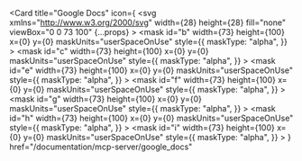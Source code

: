 <Card
  title="Google Docs"
  icon={
    <svg
      xmlns="http://www.w3.org/2000/svg"
      width={28}
      height={28}
      fill="none"
      viewBox="0 0 73 100"
      {...props}
    >
      <g clipPath="url(#a)">
        <mask
          id="b"
          width={73}
          height={100}
          x={0}
          y={0}
          maskUnits="userSpaceOnUse"
          style={{
            maskType: "alpha",
          }}
        >
          <path
            fill="#fff"
            d="M45.192 0H6.78C3.05 0 0 3.068 0 6.818v86.364C0 96.932 3.05 100 6.779 100h58.75c3.728 0 6.779-3.068 6.779-6.818v-65.91L45.192 0Z"
          />
        </mask>
        <g mask="url(#b)">
          <path
            fill="#4285F4"
            d="M45.192 0H6.78C3.05 0 0 3.068 0 6.818v86.364C0 96.932 3.05 100 6.779 100h58.75c3.728 0 6.779-3.068 6.779-6.818v-65.91L56.49 15.91 45.192 0Z"
          />
        </g>
        <mask
          id="c"
          width={73}
          height={100}
          x={0}
          y={0}
          maskUnits="userSpaceOnUse"
          style={{
            maskType: "alpha",
          }}
        >
          <path
            fill="#fff"
            d="M45.192 0H6.78C3.05 0 0 3.068 0 6.818v86.364C0 96.932 3.05 100 6.779 100h58.75c3.728 0 6.779-3.068 6.779-6.818v-65.91L45.192 0Z"
          />
        </mask>
        <g mask="url(#c)">
          <path
            fill="url(#d)"
            d="m47.175 25.278 25.133 25.273V27.273l-25.133-1.995Z"
          />
        </g>
        <mask
          id="e"
          width={73}
          height={100}
          x={0}
          y={0}
          maskUnits="userSpaceOnUse"
          style={{
            maskType: "alpha",
          }}
        >
          <path
            fill="#fff"
            d="M45.192 0H6.78C3.05 0 0 3.068 0 6.818v86.364C0 96.932 3.05 100 6.779 100h58.75c3.728 0 6.779-3.068 6.779-6.818v-65.91L45.192 0Z"
          />
        </mask>
        <g mask="url(#e)">
          <path
            fill="#F1F1F1"
            d="M18.077 72.727H54.23v-4.545H18.077v4.545Zm0 9.091h27.115v-4.545H18.077v4.545Zm0-31.818v4.545H54.23V50H18.077Zm0 13.636H54.23v-4.545H18.077v4.545Z"
          />
        </g>
        <mask
          id="f"
          width={73}
          height={100}
          x={0}
          y={0}
          maskUnits="userSpaceOnUse"
          style={{
            maskType: "alpha",
          }}
        >
          <path
            fill="#fff"
            d="M45.192 0H6.78C3.05 0 0 3.068 0 6.818v86.364C0 96.932 3.05 100 6.779 100h58.75c3.728 0 6.779-3.068 6.779-6.818v-65.91L45.192 0Z"
          />
        </mask>
        <g mask="url(#f)">
          <path
            fill="#A1C2FA"
            d="M45.192 0v20.454c0 3.768 3.034 6.819 6.78 6.819h20.336L45.192 0Z"
          />
        </g>
        <mask
          id="g"
          width={73}
          height={100}
          x={0}
          y={0}
          maskUnits="userSpaceOnUse"
          style={{
            maskType: "alpha",
          }}
        >
          <path
            fill="#fff"
            d="M45.192 0H6.78C3.05 0 0 3.068 0 6.818v86.364C0 96.932 3.05 100 6.779 100h58.75c3.728 0 6.779-3.068 6.779-6.818v-65.91L45.192 0Z"
          />
        </mask>
        <g mask="url(#g)">
          <path
            fill="#fff"
            fillOpacity={0.2}
            d="M6.779 0C3.05 0 0 3.068 0 6.818v.568C0 3.636 3.05.568 6.779.568h38.413V0H6.78Z"
          />
        </g>
        <mask
          id="h"
          width={73}
          height={100}
          x={0}
          y={0}
          maskUnits="userSpaceOnUse"
          style={{
            maskType: "alpha",
          }}
        >
          <path
            fill="#fff"
            d="M45.192 0H6.78C3.05 0 0 3.068 0 6.818v86.364C0 96.932 3.05 100 6.779 100h58.75c3.728 0 6.779-3.068 6.779-6.818v-65.91L45.192 0Z"
          />
        </mask>
        <g mask="url(#h)">
          <path
            fill="#1A237E"
            fillOpacity={0.2}
            d="M65.529 99.432H6.779C3.05 99.432 0 96.364 0 92.614v.568C0 96.932 3.05 100 6.779 100h58.75c3.728 0 6.779-3.068 6.779-6.818v-.568c0 3.75-3.05 6.818-6.78 6.818Z"
          />
        </g>
        <mask
          id="i"
          width={73}
          height={100}
          x={0}
          y={0}
          maskUnits="userSpaceOnUse"
          style={{
            maskType: "alpha",
          }}
        >
          <path
            fill="#fff"
            d="M45.192 0H6.78C3.05 0 0 3.068 0 6.818v86.364C0 96.932 3.05 100 6.779 100h58.75c3.728 0 6.779-3.068 6.779-6.818v-65.91L45.192 0Z"
          />
        </mask>
        <g mask="url(#i)">
          <path
            fill="#1A237E"
            fillOpacity={0.1}
            d="M51.971 27.273c-3.745 0-6.779-3.051-6.779-6.819v.569c0 3.767 3.034 6.818 6.78 6.818h20.336v-.568H51.97Z"
          />
        </g>
        <path
          fill="url(#j)"
          d="M45.192 0H6.78C3.05 0 0 3.068 0 6.818v86.364C0 96.932 3.05 100 6.779 100h58.75c3.728 0 6.779-3.068 6.779-6.818v-65.91L45.192 0Z"
        />
      </g>
      <defs>
        <radialGradient
          id="j"
          cx={0}
          cy={0}
          r={1}
          gradientTransform="translate(2.29 1.976) scale(116.595)"
          gradientUnits="userSpaceOnUse"
        >
          <stop stopColor="#fff" stopOpacity={0.1} />
          <stop offset={1} stopColor="#fff" stopOpacity={0} />
        </radialGradient>
        <linearGradient
          id="d"
          x1={59.743}
          x2={59.743}
          y1={27.448}
          y2={50.555}
          gradientUnits="userSpaceOnUse"
        >
          <stop stopColor="#1A237E" stopOpacity={0.2} />
          <stop offset={1} stopColor="#1A237E" stopOpacity={0.02} />
        </linearGradient>
        <clipPath id="a">
          <path fill="#fff" d="M0 0h72.308v100H0z" />
        </clipPath>
      </defs>
    </svg>
  }
  href="/documentation/mcp-server/google_docs"
></Card> 
